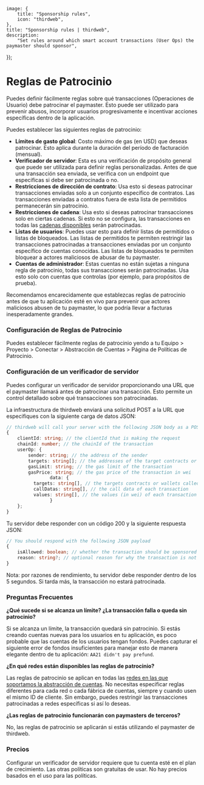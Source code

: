 
	image: {
		title: "Sponsorship rules",
		icon: "thirdweb",
	},
	title: "Sponsorship rules | thirdweb",
	description:
		"Set rules around which smart account transactions (User Ops) the paymaster should sponsor",
});

# Reglas de Patrocinio

Puedes definir fácilmente reglas sobre qué transacciones (Operaciones de Usuario) debe patrocinar el paymaster. Esto puede ser utilizado para prevenir abusos, incorporar usuarios progresivamente e incentivar acciones específicas dentro de la aplicación.

Puedes establecer las siguientes reglas de patrocinio:

- **Límites de gasto global**: Costo máximo de gas (en USD) que deseas patrocinar. Esto aplica durante la duración del período de facturación (mensual).
- **Verificador de servidor**: Esta es una verificación de propósito general que puede ser utilizada para definir reglas personalizadas. Antes de que una transacción sea enviada, se verifica con un endpoint que especificas si debe ser patrocinada o no.
- **Restricciones de dirección de contrato**: Usa esto si deseas patrocinar transacciones enviadas solo a un conjunto específico de contratos. Las transacciones enviadas a contratos fuera de esta lista de permitidos permanecerán sin patrocinio.
- **Restricciones de cadena**: Usa esto si deseas patrocinar transacciones solo en ciertas cadenas. Si esto no se configura, las transacciones en todas las [cadenas disponibles](https://portal.thirdweb.com/wallets/account-abstraction/infrastructure#supported-chains) serán patrocinadas.
- **Listas de usuarios**: Puedes usar esto para definir listas de permitidos o listas de bloqueados. Las listas de permitidos te permiten restringir las transacciones patrocinadas a transacciones enviadas por un conjunto específico de cuentas conocidas. Las listas de bloqueados te permiten bloquear a actores maliciosos de abusar de tu paymaster.
- **Cuentas de administrador**: Estas cuentas no están sujetas a ninguna regla de patrocinio, todas sus transacciones serán patrocinadas. Usa esto solo con cuentas que controlas (por ejemplo, para propósitos de prueba).

Recomendamos encarecidamente que establezcas reglas de patrocinio antes de que tu aplicación esté en vivo para prevenir que actores maliciosos abusen de tu paymaster, lo que podría llevar a facturas inesperadamente grandes.

### Configuración de Reglas de Patrocinio

Puedes establecer fácilmente reglas de patrocinio yendo a tu Equipo > Proyecto > Conectar > Abstracción de Cuentas > Página de Políticas de Patrocinio.

<DocImage src={SponsorshipRulesImg} />

### Configuración de un verificador de servidor

Puedes configurar un verificador de servidor proporcionando una URL que el paymaster llamará antes de patrocinar una transacción. Esto permite un control detallado sobre qué transacciones son patrocinadas.

La infraestructura de thirdweb enviará una solicitud POST a la URL que especifiques con la siguiente carga de datos JSON:


```ts
// thirdweb will call your server with the following JSON body as a POST request
{
	clientId: string; // the clientId that is making the request
	chainId: number; // the chainId of the transaction
	userOp: {
		sender: string; // the address of the sender
  		targets: string[]; // the addresses of the target contracts or wallets
  		gasLimit: string; // the gas limit of the transaction
  		gasPrice: string; // the gas price of the transaction in wei
                data: {
		  targets: string[], // the targets contracts or wallets called in this operation
		  callDatas: string[], // the call data of each transaction
		  values: string[], // the values (in wei) of each transaction
                }
	};
}
```

Tu servidor debe responder con un código 200 y la siguiente respuesta JSON:

```ts
// You should respond with the following JSON payload
{
	isAllowed: boolean; // whether the transaction should be sponsored or not
	reason: string?; // optional reason for why the transaction is not allowed
}
```

Nota: por razones de rendimiento, tu servidor debe responder dentro de los 5 segundos. Si tarda más, la transacción no estará patrocinada.

### Preguntas Frecuentes

**¿Qué sucede si se alcanza un límite? ¿La transacción falla o queda sin patrocinio?**

Si se alcanza un límite, la transacción quedará sin patrocinio. Si estás creando cuentas nuevas para los usuarios en tu aplicación, es poco probable que las cuentas de los usuarios tengan fondos. Puedes capturar el siguiente error de fondos insuficientes para manejar esto de manera elegante dentro de tu aplicación: `AA21 didn't pay prefund`.

**¿En qué redes están disponibles las reglas de patrocinio?**

Las reglas de patrocinio se aplican en todas las [redes en las que soportamos la abstracción de cuentas](https://portal.thirdweb.com/connect/account-abstraction/infrastructure#supported-chains). No necesitas especificar reglas diferentes para cada red o cada fábrica de cuentas, siempre y cuando usen el mismo ID de cliente.
Sin embargo, puedes restringir las transacciones patrocinadas a redes específicas si así lo deseas.

**¿Las reglas de patrocinio funcionarán con paymasters de terceros?**

No, las reglas de patrocinio se aplicarán si estás utilizando el paymaster de thirdweb.

### Precios

Configurar un verificador de servidor requiere que tu cuenta esté en el plan de crecimiento. Las otras políticas son gratuitas de usar. No hay precios basados en el uso para las políticas.
